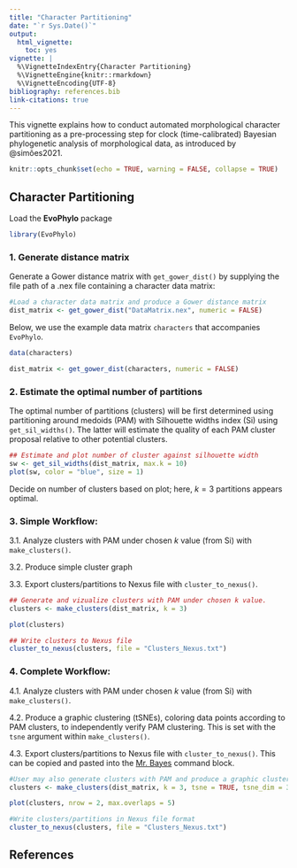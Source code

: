 ```yaml
---
title: "Character Partitioning"
date: "`r Sys.Date()`"
output:
  html_vignette:
    toc: yes
vignette: |
  %\VignetteIndexEntry{Character Partitioning} 
  %\VignetteEngine{knitr::rmarkdown} 
  %\VignetteEncoding{UTF-8}
bibliography: references.bib
link-citations: true
---
```

This vignette explains how to conduct automated morphological character partitioning as a pre-processing step for clock (time-calibrated) Bayesian phylogenetic analysis of morphological data, as introduced by @simões2021.

```r
knitr::opts_chunk$set(echo = TRUE, warning = FALSE, collapse = TRUE)
```

## Character Partitioning

Load the **EvoPhylo** package

```r
library(EvoPhylo)
```


### 1. Generate distance matrix

Generate a Gower distance matrix with `get_gower_dist()` by supplying the file path of a .nex file containing a character data matrix:

```r
#Load a character data matrix and produce a Gower distance matrix
dist_matrix <- get_gower_dist("DataMatrix.nex", numeric = FALSE)
```

Below, we use the example data matrix `characters` that accompanies `EvoPhylo`.

```r
data(characters)

dist_matrix <- get_gower_dist(characters, numeric = FALSE)
```

### 2. Estimate the optimal number of partitions

The optimal number of partitions (clusters) will be first determined using partitioning around medoids (PAM) with Silhouette widths index (Si) using `get_sil_widths()`. The latter will estimate the quality of each PAM cluster proposal relative to other potential clusters.

```r
## Estimate and plot number of cluster against silhouette width
sw <- get_sil_widths(dist_matrix, max.k = 10)
plot(sw, color = "blue", size = 1)

```

Decide on number of clusters based on plot; here, $k = 3$ partitions appears optimal.

### 3. Simple Workflow: 

3.1. Analyze clusters with PAM under chosen $k$ value (from Si) with `make_clusters()`.

3.2. Produce simple cluster graph

3.3. Export clusters/partitions to Nexus file with `cluster_to_nexus()`.

```r
## Generate and vizualize clusters with PAM under chosen k value. 
clusters <- make_clusters(dist_matrix, k = 3)

plot(clusters)
```
```r
## Write clusters to Nexus file
cluster_to_nexus(clusters, file = "Clusters_Nexus.txt")
```

### 4. Complete Workflow: 

4.1. Analyze clusters with PAM under chosen $k$ value (from Si) with `make_clusters()`.

4.2. Produce a graphic clustering (tSNEs), coloring data points according to PAM clusters, to independently verify PAM clustering. This is set with the `tsne` argument within `make_clusters()`.

4.3. Export clusters/partitions to Nexus file with `cluster_to_nexus()`. This can be copied and pasted into the [Mr. Bayes](https://nbisweden.github.io/MrBayes/) command block.

```r
#User may also generate clusters with PAM and produce a graphic clustering (tSNEs)
clusters <- make_clusters(dist_matrix, k = 3, tsne = TRUE, tsne_dim = 3)

plot(clusters, nrow = 2, max.overlaps = 5)
```
```r
#Write clusters/partitions in Nexus file format 
cluster_to_nexus(clusters, file = "Clusters_Nexus.txt")
```

## References
